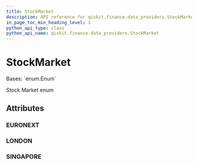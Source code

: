 ```yaml
---
title: StockMarket
description: API reference for qiskit.finance.data_providers.StockMarket
in_page_toc_min_heading_level: 1
python_api_type: class
python_api_name: qiskit.finance.data_providers.StockMarket
---
```


# StockMarket

<Class id="qiskit.finance.data_providers.StockMarket" isDedicatedPage={true} github="https://github.com/qiskit-community/qiskit-aqua/tree/stable/0.9/qiskit/finance/data_providers/_base_data_provider.py" signature="StockMarket(value)">
  Bases: `enum.Enum`

  Stock Market enum

  ## Attributes

  ### EURONEXT

  <Attribute id="qiskit.finance.data_providers.StockMarket.EURONEXT" name="EURONEXT" attributeValue="'XPAR'" />

  ### LONDON

  <Attribute id="qiskit.finance.data_providers.StockMarket.LONDON" name="LONDON" attributeValue="'XLON'" />

  ### SINGAPORE

  <Attribute id="qiskit.finance.data_providers.StockMarket.SINGAPORE" name="SINGAPORE" attributeValue="'XSES'" />
</Class>

